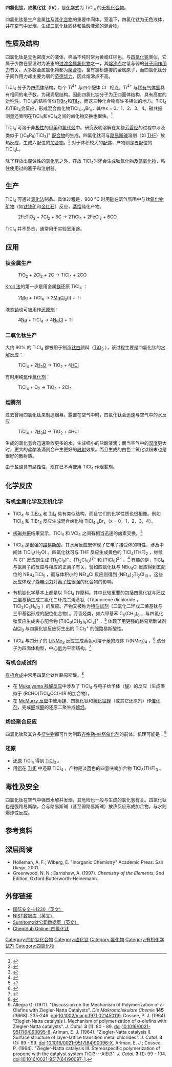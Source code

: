 {{Chembox
| Name = 四氯化钛
| ImageFileL1 = Titan(IV)-chlorid.svg
| ImageSizeL1 = 140
| ImageFileR1 = Titanium-tetrachloride-3D-vdW.png
| ImageSizeR1 = 140
| ImageNameR1 = 四氯化钛分子的立体模型
| ImageFile2 = Titanium tetrachloride phases.jpg
| ImageName2 = 三相点时的四氯化钛，固、液、气共存
| IUPACName = Titanium tetrachloride<br />Titanium(IV) chloride
| Section1 = {{Chembox Identifiers
| CASNo = 7550-45-0
| CASNo_Ref = {{cascite|correct|CAS}}
|  PubChem  =  24193
|  ChemSpiderID  =  22615
|  ChemSpiderID_Ref  = {{chemspidercite|correct|chemspider}}|  EINECS  =  231-441-9
|  UNNumber  =  1838
|  MeSHName  =  Titanium+tetrachloride
|  RTECS  =  XR1925000
|  SMILES  =  Cl[Ti](Cl)(Cl)Cl
|  StdInChI  =  1S/4ClH.Ti/h4*1H;/q;;;;+4/p-4
|  StdInChI_Ref  = {{stdinchicite|correct|chemspider}}|  InChI  =  1/4ClH.Ti/h4*1H;/q;;;;+4/p-4/rCl4Ti/c1-5(2,3)4
|  StdInChIKey  =  XJDNKRIXUMDJCW-UHFFFAOYSA-J
|  StdInChIKey_Ref  = {{stdinchicite|correct|chemspider}}|  InChIKey  =  XJDNKRIXUMDJCW-FOGBWSKZAG
}}
| Section2 = {{Chembox Properties
| Formula = TiCl<sub>4</sub>
| MolarMass = 189.71
| Appearance = 无色发烟液体
| Density = （液体） 1.730 g/cm<sup>3</sup>
| Solubility = 分解<ref>{{cite journal|last1=Eremenko|first1=B. V.|last2=Bezuglaya|first2=T. N.|last3=Savitskaya|first3=A. N.|last4=Malysheva|first4=M. L.|last5=Kozlov|first5=I. S.|last6=Bogodist|first6=L. G.|title=Stability of Aqueous Dispersions of the Hydrated Titanium Dioxide Prepared by Titanium Tetrachloride Hydrolysis|journal=Colloid Journal|date=2001|volume=63|issue=2|pages=173–178|doi=10.1023/A:1016673605744|s2cid=93971747}}</ref>
| SolubleOther =可溶于[[二氯甲烷|二氯甲烷]]、<ref>{{cite web|title=titanium(IV) chloride, 1M soln. in dichloromethane|url=https://www.alfa.com/en/catalog/H31830/|website=Alfa Aesar|publisher=Alfa Aesar|access-date=7 March 2018|archive-date=2019-09-27|archive-url=https://web.archive.org/web/20190927055322/https://www.alfa.com/en/catalog/H31830/}}</ref>[[甲苯|甲苯]]<ref>{{cite web|title=Titanium(IV) chloride solution 1.0 M in toluene|url=https://www.sigmaaldrich.com/catalog/product/sigald/345695|website=Sigma-Aldrich|access-date=7 March 2018}}</ref>和[[戊烷|戊烷]]<ref>{{cite web|last1=Butts|first1=Edward H De|title=patent US3021349A|url=https://patents.google.com/patent/US3021349|access-date=2021-12-23|archive-date=2021-12-23|archive-url=https://web.archive.org/web/20211223023653/https://patents.google.com/patent/US3021349}}</ref>
| MeltingPt = −24 °C
| BoilingPt = 136.4 °C
| Viscosity =
  }}
| Section3 = {{Chembox Structure
| MolShape = [[四面体形分子构型|四面体]]
| Dipole = 0
  }}
| Section4 = {{Chembox Thermochemistry
| DeltaHf = −763 kJ·mol<sup>−1</sup><ref name=b1>{{cite book| last= Zumdahl |first=Steven S.|title =Chemical Principles |edition=6th | publisher = Houghton-Mifflin| year = 2009| isbn = 978-0-618-94690-7|page=A23}}</ref>
| Entropy =355 J·mol<sup>−1</sup>·K<sup>−1</sup><ref name=b1/>
  }}
| Section7 = {{Chembox Hazards
| ExternalSDS = [http://www.sciencelab.com/msds.php?msdsId=9925270 MSDS]
| Reference=<ref>{{cite web |title=Classifications - CL Inventory |url=https://echa.europa.eu/information-on-chemicals/cl-inventory-database/-/discli/details/3837 |website=echa.europa.eu |access-date=2021-12-23 |archive-date=2016-12-02 |archive-url=https://web.archive.org/web/20161202164757/https://echa.europa.eu/information-on-chemicals/cl-inventory-database/-/discli/details/3837 }}</ref>
| GHSPictograms = {{GHS05}}{{GHS06}}{{GHS07}}
| GHSSignalWord = Danger
| HPhrases = {{H-phrases|314|317|318|330|335|370|372}}
| PPhrases = {{P-phrases|280|301+330+331|304+340|305+351+338|308+310}}
| NFPA-H = 3
| NFPA-F = 0
| NFPA-R = 2
| NFPA-S = W
  }}
| Section8 = {{Chembox Related
| OtherAnions = [[四氟化钛|四氟化钛]]<br>[[四溴化钛|四溴化钛]]<br>[[四碘化钛|四碘化钛]]
| OtherCations = [[四氯化锆|四氯化锆]]<br>[[四氯化铪|四氯化铪]]
| OtherCpds = [[二氯化钛|二氯化钛]]<br>[[三氯化钛|三氯化钛]]}}
}}
'''四氯化钛'''，或'''氯化钛（IV）'''，是[[化学式|化学式]]为 TiCl<sub>4</sub> 的[[无机化合物|无机化合物]]。

四氯化钛是生产金属[[钛|钛]]及[[:Category:钛化合物|其化合物]]的重要中间体。室温下，四氯化钛为无色液体，并在空气中发烟，生成[[二氧化钛|二氧化钛]]固体和[[盐酸|盐酸]]液滴的混合物。

== 性质及结构 ==

四氯化钛是无色密度大的液体，样品不纯时常为黄或红棕色。与[[四氯化钒|四氯化钒]]类似，它属于少数在室温时为液态的[[过渡金属|过渡金属]][[氯化物|氯化物]]之一，其[[熔点|熔]][[沸点|沸点]]之低与弱的[[分子间作用力|分子间作用力]]有关。大多数金属氯化物都为[[聚合物|聚合物]]，含有氯桥连接的金属原子，而四氯化钛分子间作用力却主要为弱的[[范德华力|范德华力]]，因此熔沸点不高。

TiCl<sub>4</sub> 分子为[[四面体|四面体]]结构，每个 Ti<sup>4+</sup> 与四个配体 Cl<sup>−</sup> 相连。Ti<sup>4+</sup> 与[[稀有气体|稀有气体]][[氩|氩]]具有相同的电子数，为闭壳层结构。因此四氯化钛分子为正四面体结构，具有高度的[[对称性|对称性]]。TiCl<sub>4</sub>的结构类似[[四溴化钛|TiBr<sub>4</sub>]]和[[四碘化钛|TiI<sub>4</sub>]]，而这三种化合物有许多相似的地方。TiCl<sub>4</sub>和TiBr<sub>4</sub>会反应，形成混合卤化物TiCl<sub>4−''x''</sub>Br<sub>''x''</sub>，其中''x'' = 0、1、2、3、4。磁共振测量还表明在TiCl<sub>4</sub>和VCl<sub>4</sub>之间的卤化物交换也很快。<ref>{{cite journal|first1=S. P.|last1=Webb|first2=M. S.|last2=Gordon|title=Intermolecular Self-Interactions of the Titanium Tetrahalides TiX<sub>4</sub> (X = F, Cl, Br)|journal=[[J._Am._Chem._Soc.|J. Am. Chem. Soc.]]|year=1999|volume=121|pages=2552–2560|doi=10.1021/ja983339i|issue=11|url=https://lib.dr.iastate.edu/cgi/viewcontent.cgi?article=1355&context=chem_pubs|access-date=2021-12-23|archive-date=2021-05-15|archive-url=https://web.archive.org/web/20210515003329/https://lib.dr.iastate.edu/cgi/viewcontent.cgi?article=1355&context=chem_pubs}}</ref>

TiCl<sub>4</sub> 可溶于非[[极性|极性]]的[[甲苯|甲苯]]和[[氯代烃|氯代烃]]中。研究表明溶解在某些[[芳香烃|芳香烃]]的过程中涉及类似于 [(C<sub>6</sub>R<sub>6</sub>)TiCl<sub>3</sub>]<sup>+</sup> [[配合物|配合物]]的生成。{{cn}}四氯化钛可与[[路易斯碱|路易斯碱]]溶剂（如 [[THF|THF]]）放热反应，生成六配位的[[加合物|加合物]]。<ref>{{cite journal | author= L. E. Manzer | title= Tetrahydrofuran Complexes of Selected Early Transition Metals | journal=Inorganic Synthesis | year=1982| volume=21| pages=135-40|doi= }}</ref> 对于体积较大的[[配体_(化学)|配体]]，产物则是五配位的TiCl<sub>4</sub>L。

除了释放出腐蚀性的[[氯化氢|氯化氢]]之外，存放 TiCl<sub>4</sub>时还会生成钛氧化物及[[氯氧化物|氯氧化物]]，粘住使用过的塞子和注射器。

== 生产 ==

TiCl<sub>4</sub> 可通过[[氯化法|氯化法]]制备。具体过程是，900 °C 时用[[碳|碳]]在氯气氛围中与钛[[氧化物|氧化物]][[矿物|矿物]]（如[[钛铁矿|钛铁矿]]和[[金红石|金红石]]）反应，[[蒸馏|蒸馏]]纯化产物。

: 2[[钛铁矿|FeTiO<sub>3</sub>]] + 7[[氯|Cl<sub>2</sub>]] + 6[[碳|C]] → 2TiCl<sub>4</sub> + 2[[氯化铁|FeCl<sub>3</sub>]] + 6[[一氧化碳|CO]]

TiCl<sub>4</sub> 并不昂贵，通常用于实验室用途。

== 应用 ==
=== 钛金属生产 ===

: [[二氧化钛|TiO<sub>2</sub>]] +  2[[氯|Cl<sub>2</sub>]] + 2C → TiCl<sub>4</sub> + 2CO

[[Kroll_法|Kroll 法]]的第一步是用金属[[镁|镁]]还原 TiCl<sub>4</sub> ：

: 2[[镁|Mg]] + TiCl<sub>4</sub> → 2[[氯化镁|MgCl<sub>2</sub>]](l) + Ti

液态[[钠|钠]]也可被用作[[还原剂|还原剂]]：

: 4[[钠|Na]] + TiCl<sub>4</sub> → 4[[氯化钠|NaCl]] + Ti

=== 二氧化钛生产 ===

大约 90% 的 TiCl<sub>4</sub> 都被用于制造[[钛白|钛白]]颜料（[[二氧化钛|TiO<sub>2</sub>]] ），该过程主要是四氯化钛的[[水解|水解]]反应：

: TiCl<sub>4</sub> + 2[[水分子|H<sub>2</sub>O]] → TiO<sub>2</sub> + 4[[盐酸|HCl]]

有时用纯[[氧|氧]]作[[氧化剂|氧化剂]]：

: TiCl<sub>4</sub> + O<sub>2</sub> → TiO<sub>2</sub> + 2Cl<sub>2</sub>

=== 烟雾剂 ===

过去曾用四氯化钛来制造烟幕。露置在空气中时，四氯化钛会迅速与空气中的水反应：

: TiCl<sub>4</sub> + 2[[水分子|H<sub>2</sub>O]] → TiO<sub>2</sub> + 4HCl

生成的氯化氢会迅速吸收更多的水，生成细小的盐酸液滴；而当空气中的[[湿度|湿度]]更大时，更大的盐酸液滴则会产生更好的[[散射|散射]]效果。而且生成的白色二氧化钛粉末也是很好的散射质。

由于盐酸具有腐蚀性，现在已不再使用 TiCl<sub>4</sub> 作烟雾剂。

== 化学反应 ==
{{seealso|四氯化钛的有机反应}}

=== 有机金属化学及无机化学 ===

* TiCl<sub>4</sub> 与 [[四溴化钛|TiBr<sub>4</sub>]] 和 [[四碘化钛|TiI<sub>4</sub>]] 具有类似结构，而且它们的化学性质也很相像。例如 TiCl<sub>4</sub> 和 TiBr<sub>4</sub> 反应生成混合卤化物 TiCl<sub>4-x</sub>Br<sub>x</sub>（x = 0，1，2，3，4）。

* [[核磁共振|核磁共振]]结果显示，TiCl<sub>4</sub> 和 VCl<sub>4</sub> 之间有相当迅速的卤素交换。<ref>{{cite journal | author= S. P. Webb, M. S. Gordon  | title= Intermolecular Self-Interactions of the Titanium Tetrahalides TiX4 (X = F, Cl, Br) | journal=[[J._Am._Chem._Soc.|J. Am. Chem. Soc.]] | year=1999 | volume=121| pages=2552-2560 |doi=10.1021/ja983339i}}</ref>

* TiCl<sub>4</sub> 是很强的[[路易斯酸|路易斯酸]]。其水解反应既体现了它电子接受体的特性，涉及中间体 TiCl<sub>4</sub>(H<sub>2</sub>O) 。四氯化钛可与 THF 反应生成黄色的 TiCl<sub>4</sub>(THF)<sub>2</sub> ，继续与 Cl<sup>−</sup> 反应则生成 [Ti<sub>2</sub>Cl<sub>9</sub>]<sup>−</sup>、[Ti<sub>2</sub>Cl<sub>10</sub>]<sup>2−</sup> 和 [TiCl<sub>6</sub>]<sup>2−</sup> 。<ref>{{cite journal | author= C. S. Creaser , J. A. Creighton | title= Pentachloro- and Pentabromotitanate(IV) ions | journal= Journal of the Chemical Society, Dalton Transactions| year=1975|  pages= 1402-1405|doi= 10.1039/DT9750001402  }}</ref> 有趣的是，TiCl<sub>4</sub> 与氯离子的反应与相应的正离子有关，譬如四氯化钛与 NBu<sub>4</sub>Cl 反应得到五配位的 NBu<sub>4</sub>TiCl<sub>5</sub> ，而与体积小的 NEt<sub>4</sub>Cl 反应则得到 (NEt<sub>4</sub>)<sub>2</sub>Ti<sub>2</sub>Cl<sub>10</sub> 。这些反应体现了[[静电引力|静电引力]]对[[离子性|离子性]]很强的化合物的影响。

* 有机钛化学基本上都是以 TiCl<sub>4</sub> 作原料。其中比较重要的包括四氯化钛与[[环戊二烯|环戊二烯]]基钠生成二氯化二环戊二烯基钛（Titanocene dichloride ，TiCl<sub>2</sub>(C<sub>5</sub>H<sub>5</sub>)<sub>2</sub> ）的反应。产物又被称为[[特伯试剂|特伯试剂]]（二氯化二环戊二烯基钛与三甲基铝形成的配位化合物）。芳香烃类，如六甲基苯 C<sub>6</sub>(CH<sub>3</sub>)<sub>6</sub> ，与四氯化钛反应生成夹心配合物 [Ti(C<sub>6</sub>(CH<sub>3</sub>)<sub>6</sub>)Cl<sub>3</sub>]<sup>+</sup> ，<ref>{{cite journal | author= F. Calderazzo, I. Ferri, G. Pampaloni, S. Troyanov  | title= η<sup>6</sup>-Arene Derivatives of Titanium(IV), Zirconium(IV) and Hafnium(IV) | journal=Journal of Organometallic Chemistry| year=1996| volume=518| pages=189-196|doi= 10.1016/0022-328X(96)06194-3 }}</ref> 体现了用更强的路易斯酸试剂 [[三氯化铝|AlCl<sub>3</sub>]] 与四氯化钛反应衍生出的 TiCl<sub>3</sub><sup>+</sup> 的强路易斯酸性。

* TiCl<sub>4</sub> 与四分子的 [[二异丙基氨基锂|LiNMe<sub>2</sub>]] 反应生成黄色可溶于[[苯|苯]]的液体 Ti(NMe<sub>2</sub>)<sub>4</sub> ，<ref>{{cite journal | author= D. C. Bradey, M. Thomas | title= Some Dialkylamino-derivatives of Titanium and Zirconium | journal=Journal of the Chemical Society| year=1960|  pages=3857-3861|doi= 10.1039/JR9600003857 }}</ref> 该分子为四面体构型，中心[[氮|氮]]为平面结构。<ref>{{cite journal | author= M. E. Davie, T. Foerster, S. Parsons, C. Pulham, D. W. H. Rankin, B. A. Smart | title= The Crystal Structure of Tetrakis(dimethylamino)titanium(IV) | journal=Polyhedron| year=2006| volume=25| pages=923-929|doi= 10.1016/j.poly.2005.10.019 }}</ref>

=== 有机合成试剂 ===

[[有机合成|有机合成]]中常用四氯化钛作路易斯酸。<ref>{{cite book | author= L.-L. Gundersen, F. Rise, K. Undheim  | title= Encyclopedia of Reagents for Organic Synthesis | publisher = J. Wiley & Sons| year=2004| volume=| | chapter = Titanium(IV) chloride|edition =L. Paquette |location= New York}}</ref>

* 在 [[羟醛反应|Mukaiyama 羟醛反应]]中涉及了 TiCl<sub>4</sub> 与电子给予体（[[醛|醛]]）的反应（生成类似于 (RCHO)TiCl<sub>4</sub>OC(H)R 的加合物）。
* 在 [[麥克默里反應|McMurry 反应]]中使用[[锌|锌]]、四氯化钛和[[氢化铝锂|氢化铝锂]]（或其它还原剂）作[[催化剂|催化剂]]，完成[[醛|醛]]或[[酮|酮]]的还原二聚生成[[烯烃|烯烃]]。

=== 烯烃聚合反应 ===

四氯化钛及其许多[[衍生物|衍生物]]都可作为制取[[齐格勒-纳塔催化剂|齐格勒-纳塔催化剂]]的前体。机理可能是：<ref>Allegra G. (1971). "Discussion on the Mechanism of Polymerization of a- Olefins with Ziegler-Natta Catalysts". ''Die Makromolekulare Chemie'' '''145''' (3668): 235-246. [[DOI|doi]]:[http://dx.doi.org/10.1002/macp.1971.021450119 10.1002/macp.1971.021450119].
Cossee, P. J. (1964). "Ziegler-Natta catalysis I. Mechanism of polymerization of α-olefins with Ziegler-Natta catalysts". ''J. Catal.'' '''3''' (1): 80 - 89. [[DOI|doi]]:[http://dx.doi.org/10.1016/0021-9517(64)90095-8 10.1016/0021-9517(64)90095-8].
Arlman, E. J. (1964). "Ziegler-Natta catalysis II. Surface structure of layer-lattice transition metal chlorides". ''J. Catal.'' '''3''' (1): 89 - 99. [[DOI|doi]]:[http://dx.doi.org/10.1016/0021-9517(64)90096-X 10.1016/0021-9517(64)90096-X].
Arlman, E. J.; Cossee, P. (1964). "Ziegler-Natta catalysis III. Stereospecific polymerization of propene with the catalyst system TiCl3---AlEt3". ''J. Catal.'' '''3''' (1): 99 - 104. [[DOI|doi]]:[http://dx.doi.org/10.1016/0021-9517(64)90097-1 10.1016/0021-9517(64)90097-1].</ref>

:: 

=== 还原 ===

* [[还原|还原]] TiCl<sub>4</sub> 得到 [[三氯化钛|TiCl<sub>3</sub>]] 。
* 用[[铝|铝]]在 [[四氢呋喃|THF]] 中还原 TiCl<sub>4</sub> ，产物是淡蓝色的四氢呋喃加合物 TiCl<sub>3</sub>(THF)<sub>3</sub> 。

== 毒性及安全 ==

四氯化钛在空气中强烈水解并发烟，其危险也一般与生成的氯化氢有关。四氯化钛也是强路易斯酸，会与路易斯碱（甚至弱路易斯碱）放热反应形成加合物，与水则爆炸性反应。

== 参考资料 ==
{{reflist|2}}

== 深层阅读 ==

* Holleman, A. F.; Wiberg, E. "Inorganic Chemistry" Academic Press: San Diego, 2001. {{ISBN|0-12-352651-5}}.
* Greenwood, N. N.; Earnshaw, A. (1997). ''Chemistry of the Elements'', 2nd Edition, Oxford:Butterworth-Heinemann. {{ISBN|0-7506-3365-4}}.

== 外部链接 ==
* [http://www.ilo.org/public/english/protection/safework/cis/products/icsc/dtasht/_icsc12/icsc1230.htm 国际安全卡1230（英文）]{{Wayback|url=http://www.ilo.org/public/english/protection/safework/cis/products/icsc/dtasht/_icsc12/icsc1230.htm |date=20080313085620 }}
* [http://webbook.nist.gov/chemistry/ NIST数据库（英文）]{{Wayback|url=http://webbook.nist.gov/chemistry/ |date=20070523013553 }}
* [https://web.archive.org/web/20080406034238/http://www.sumitomocorp.co.jp/o-hitetsu/tetrachl.htm Sumitomo钛公司数据页（英文）]
* [http://chemsub.online.fr/name/四氯化钛.html ChemSub Online: 四氯化钛]{{Wayback|url=http://chemsub.online.fr/name/%E5%9B%9B%E6%B0%AF%E5%8C%96%E9%92%9B.html |date=20190514200837 }}

{{钛化合物}}
{{氯化物}}
[[Category:四价钛化合物|Category:四价钛化合物]]
[[Category:卤化钛|Category:卤化钛]]
[[Category:氯化物|Category:氯化物]]
[[Category:有机化学试剂|Category:有机化学试剂]]
[[Category:四氯化物|Category:四氯化物]]